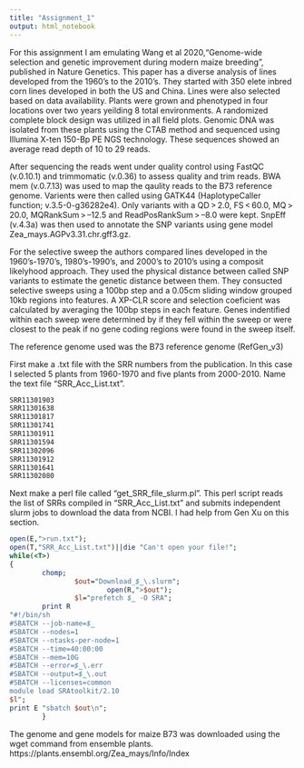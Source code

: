 ```yaml
---
title: "Assignment_1"
output: html_notebook
---
```


For this assignment I am emulating Wang et al 2020,"Genome-wide selection and genetic improvement during modern maize breeding", published in Nature Genetics. This paper has a diverse analysis of lines developed from the 1960's to the 2010's. They started with 350 elete inbred corn lines developed in both the US and China. Lines were also selected based on data availability. Plants were grown and phenotyped in four locations over two years yeilding 8 total environments. A randomized complete block design was utilized in all field plots. Genomic DNA was isolated from these plants using the CTAB method and sequenced using Illumina X-ten 150-Bp PE NGS technology. These sequences showed an average read depth of 10 to 29 reads. 

After sequencing the reads went under quality control using FastQC (v.0.10.1) and trimmomatic (v.0.36) to assess quality and trim reads. BWA mem (v.0.7.13) was used to map the qaulity reads to the B73 reference genome. Varients were then called using GATK44 (HaplotypeCaller function; v.3.5-0-g36282e4). Only variants with a QD > 2.0, FS < 60.0, MQ > 20.0, MQRankSum > –12.5 and ReadPosRankSum > –8.0 were kept. SnpEff (v.4.3a) was then used to annotate the SNP variants using gene model Zea_mays.AGPv3.31.chr.gff3.gz. 

For the selective sweep the authors compared lines developed in the 1960's-1970's, 1980's-1990's, and 2000's to 2010's using a composit likelyhood approach. They used the physical distance between called SNP variants to estimate the genetic distance between them. They consucted selective sweeps using a 100bp step and a 0.05cm sliding window grouped 10kb regions into features. A XP-CLR score and selection coeficient was calculated by averaging the 100bp steps in each feature. Genes indentified within each sweep were determined by if they fell within the sweep or were closest to the peak if no gene coding regions were found in the sweep itself. 

The reference genome used was the B73 reference genome (RefGen_v3)

First make a .txt file with the SRR numbers from the publication. In this case I selected 5 plants from 1960-1970 and five plants from 2000-2010. Name the text file "SRR_Acc_List.txt".
```r
SRR11301903
SRR11301638
SRR11301817
SRR11301741
SRR11301911
SRR11301594
SRR11302096
SRR11301912
SRR11301641
SRR11302080
```

Next make a perl file called "get_SRR_file_slurm.pl". This perl script reads the list of SRRs compiled in "SRR_Acc_List.txt" and submits independent slurm jobs to download the data from NCBI. I had help from Gen Xu on this section. 
```perl
open(E,">run.txt");
open(T,"SRR_Acc_List.txt")||die "Can't open your file!";
while(<T>)
{
        chomp;
                $out="Download_$_\.slurm";
                        open(R,">$out");
                $l="prefetch $_ -O SRA";
        print R
"#!/bin/sh
#SBATCH --job-name=$_
#SBATCH --nodes=1
#SBATCH --ntasks-per-node=1
#SBATCH --time=40:00:00
#SBATCH --mem=10G
#SBATCH --error=$_\.err
#SBATCH --output=$_\.out
#SBATCH --licenses=common
module load SRAtoolkit/2.10
$l";
print E "sbatch $out\n";
        }
```

The genome and gene models for maize B73 was downloaded using the wget command from ensemble plants. https://plants.ensembl.org/Zea_mays/Info/Index

